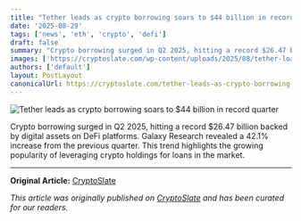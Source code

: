 ```yaml
---
title: "Tether leads as crypto borrowing soars to $44 billion in record quarter"
date: '2025-08-29'
tags: ['news', 'eth', 'crypto', 'defi']
draft: false
summary: "Crypto borrowing surged in Q2 2025, hitting a record $26.47 billion backed by digital assets on DeFi platforms. Galaxy Research revealed a 42.1% increase from t"
images: ['https://cryptoslate.com/wp-content/uploads/2025/08/tether-loan.jpg']
authors: ['default']
layout: PostLayout
canonicalUrl: https://cryptoslate.com/tether-leads-as-crypto-borrowing-soars-to-44-billion-in-record-quarter/
---
```


![Tether leads as crypto borrowing soars to $44 billion in record quarter](https://cryptoslate.com/wp-content/uploads/2025/08/tether-loan.jpg)

Crypto borrowing surged in Q2 2025, hitting a record $26.47 billion backed by digital assets on DeFi platforms. Galaxy Research revealed a 42.1% increase from the previous quarter. This trend highlights the growing popularity of leveraging crypto holdings for loans in the market.

---

**Original Article:** [CryptoSlate](https://cryptoslate.com/tether-leads-as-crypto-borrowing-soars-to-44-billion-in-record-quarter/)

*This article was originally published on [CryptoSlate](https://cryptoslate.com/tether-leads-as-crypto-borrowing-soars-to-44-billion-in-record-quarter/) and has been curated for our readers.*
